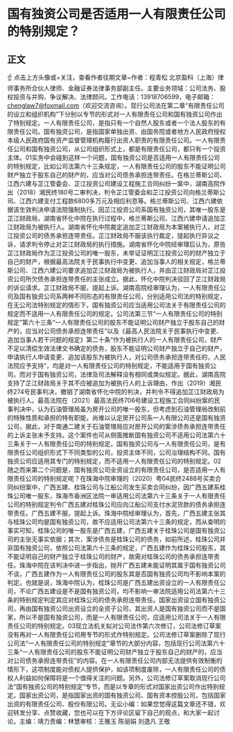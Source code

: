 # 国有独资公司是否适用一人有限责任公司的特别规定？
## 正文
☝ 点击上方头像或+关注，查看作者往期文章~作者：程青松  北京盈科（上海）律师事务所合伙人律师、金融证券法律事务部副主任。主要业务领域：公司法务、股权投资与并购、争议解决、法律顾问。工作电话：13918706599，电子邮箱：chenglaw7@foxmail.com（欢迎交流咨询）。现行公司法在第二章“有限责任公司的设立和组织机构”下分别以专节的形式对一人有限责任公司和国有独资公司作出了特别规定。一人有限责任公司，是指只有一个自然人股东或者一个法人股东的有限责任公司。国有独资公司，是指国家单独出资、由国务院或者地方人民政府授权本级人民政府国有资产监督管理机构履行出资人职责的有限责任公司。一人有限责任公司和国有独资公司，从公司组织形式上，都是有限责任公司，都只有一个投资主体。01实务中会碰到这样一个问题，国有独资公司是否适用一人有限责任公司的特别规定，比如公司法第六十三条规定，一人有限责任公司的股东不能证明公司财产独立于股东自己的财产的，应当对公司债务承担连带责任。在格兰蒂斯公司、江西六建与芷江管委会、芷江投资公司建设⼯程施⼯合同纠纷⼀案中，湖南高院作出（2018）湘民终180号二审判决，判令芷江管委会和芷江投资公司向格兰蒂斯公司、江西六建⽀付⼯程款6800多万元及相应利息等。格兰蒂斯公司、江西六建依据该⽣效判决申请法院强制执⾏。因芷江投资公司系国有独资公司，其唯一股东是芷江财政局，湖南省怀化中院在执⾏过程中，格兰蒂斯公司、江西六建申请追加芷江财政局为被执⾏⼈。湖南省怀化中院裁定追加芷江财政局为本案被执⾏⼈，对芷江投资公司的债务承担连带责任。芷江财政局不服该执⾏裁定，提起执行异议之诉，请求判令停⽌对芷江财政局的执⾏措施。湖南省怀化中院经审理后认为，原告芷江财政局作为芷江投资公司的唯⼀股东，未举证证明芷江投资公司的财产独⽴于⾃⼰的财产，根据最⾼法院关于民事执⾏中变更、追加当事⼈的相关规定，格兰蒂斯公司、江西六建公司要求追加芷江财政局为被执⾏⼈，并由芷江财政局对芷江投资公司所⽋债务承担连带责任的主张成⽴。据此，怀化中院判决驳回了芷江财政局的诉讼请求。芷江财政局不服，提起上诉。湖南高院经审理认为，⼀⼈有限责任公司及国有独资公司系两种不同形态的有限责任公司，分别适⽤公司法的特别规定，在⽆公司法特别规定的情形下，国有独资公司应当适⽤公司法关于有限责任公司的规定⽽不适⽤⼀⼈有限责任公司的规定。公司法第三节“⼀⼈有限责任公司的特别规定”第六⼗三条“⼀⼈有限责任公司的股东不能证明公司财产独⽴于股东自己的财产的，应当对公司债务承担连带责任”以及《最高人民法院关于民事执行中变更、追加当事⼈若⼲问题的规定》第⼆⼗条“作为被执行⼈的⼀⼈有限责任公司，财产不足以清偿生效法律⽂书确定的债务，股东不能证明公司财产独立于自己的财产，申请执行人申请变更、追加该股东为被执行⼈，对公司债务承担连带责任的，⼈民法院应予⽀持”，均是对⼀⼈有限责任公司的特别规定，不能适⽤于国有独资公司。而对于国有独资公司，法律及司法解释没有相同或类似规定。据此，湖南高院支持了芷江财政局关于其不应被追加为被执⾏⼈的上诉理由，作出（2019）湘民终274号民事判决，撤销了湖南省怀化中院的判决，并判令不得追加芷江财政局为被执⾏⼈。最高法院在（2021）最⾼法民终706号建设⼯程施⼯合同纠纷案的民事判决中，认为⽯油管理局虽为房开公司的唯⼀股东，但考虑到⽯油管理局改制前的特殊性质和承担的特有职能，尚难以认定房开公司系⼀⼈有限公司还是国有独资公司，据此，对于南通⼆建关于⽯油管理局应对房开公司的案涉债务承担连带责任的上诉主张未予⽀持。这个案件也可从侧面推断国有独资公司不适用公司法第六十三条关于一人有限责任公司的特别规定。国有独资公司与一人有限责任公司，是有限责任公司组织形式下不同类型的公司，投资主体不同，公司治理结构不同，国有独资公司应适用其专门的特别规定，而不适用一人有限责任公司的特别规定。02随之而来第二个问题是，国有独资公司全资设立的有限责任公司，是否适用一人有限责任公司的特别规定呢？在珠海中院审理的（2020）粤04民终2488号买卖合同纠纷案中，⼴西五建、桂珠公司与江船公司发生买卖合同纠纷，因广西五建系桂珠公司唯一股东，珠海市⾹洲区法院一审适用公司法第六十三条关于一人有限责任公司的特别规定判令⼴西五建对桂珠公司应向江船公司⽀付⽔泥货款的债务承担连带责任。广西五建不服，提起上诉。珠海中院经审理认为，⾸先，⼴西五建主张其与桂珠公司均是国有独资公司，故不应适⽤公司法第六⼗三条的规定，⽽从查明的事实可知，桂珠公司的唯⼀股东是⼴西五建，⼴西五建关于桂珠公司是国有独资公司的主张⽆事实依据；其次，案涉债务是桂珠公司的债务，如前所述，桂珠公司并⾮国有独资公司，依照公司法第六⼗三条的规定，⼴西五建作为桂珠公司股东，其不能证明⾃⼰的财产独⽴于桂珠公司的财产，故需对桂珠公司的债务承担连带责任。珠海中院在该判决中进一步指出，抛开⼴西五建未能证明其属于国有独资公司不谈，⼴西五建作为⼀⼈有限责任公司的股东其是否国有独资公司均不影响本案的判定。也就是说，珠海中院认为，桂珠公司是广西五建出资设立的一人有限责任公司，不论广西五建设是不是国有独资公司，均不影响一审法院适用公司法第六十三条的特别规定判定其应对桂珠公司的债务承担连带责任。国家出资设立国有独资公司，再由国有独资公司出资设立的全资子公司，其出资人是国有独资公司而不是国家，所以不是国有独资公司，而是一人有限责任公司，应适用公司法关于一人有限责任公司的特别规定。03现立法机关拟对公司法作第六次修订，公司法修订草案没有再对一人有限责任公司用专节的形式作特别规定。公司法修订草案删除了现行公司法“一人有限责任公司的特别规定”章节的大部分内容，包括现行公司法第六十三条“一人有限责任公司的股东不能证明公司财产独立于股东自己的财产的，应当对公司债务承担连带责任”的内容。在一人有限责任公司内部无法提供有效制衡的情形下，这项制度能对债权人提供保护，如该项制度废除，一人有限责任公司的债权人利益如何保障将是一个值得关注的问题。另外，公司法修订草案取消现行公司法“国有独资公司的特别规定”专节，而是以专章的形式对国家出资公司作出特别规定。国家出资公司，是指国家出资的国有独资公司、国有资本控股公司，包括国家出资的有限责任公司、股份有限公司。无讼小编：如果您觉得这篇文章还不错，欢迎转发分享、点赞收藏，您也可以在下方评论区留下自己的观点，和大家一起讨论。主编：靖力责编：林慧审核：王雅玉 陈丽娟 刘逸凡 王敬